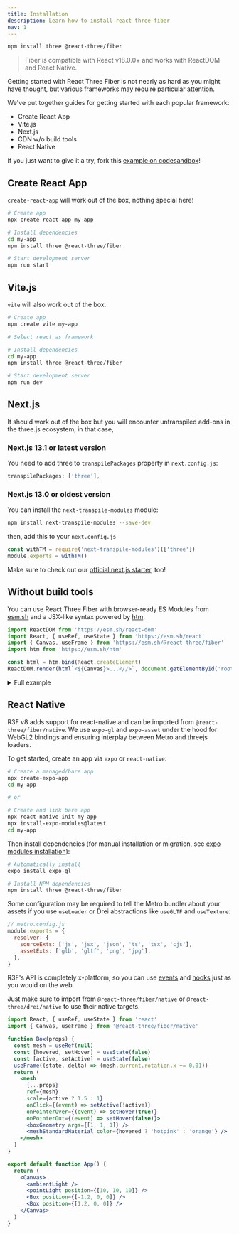```yaml
---
title: Installation
description: Learn how to install react-three-fiber
nav: 1
---
```


```bash
npm install three @react-three/fiber
```

> Fiber is compatible with React v18.0.0+ and works with ReactDOM and React Native.

Getting started with React Three Fiber is not nearly as hard as you might have thought, but various frameworks may require particular attention.

We've put together guides for getting started with each popular framework:

- Create React App
- Vite.js
- Next.js
- CDN w/o build tools
- React Native

If you just want to give it a try, fork this [example on codesandbox](https://codesandbox.io/s/rrppl0y8l4?file=/src/App.js)!

## Create React App

`create-react-app` will work out of the box, nothing special here!

```bash
# Create app
npx create-react-app my-app

# Install dependencies
cd my-app
npm install three @react-three/fiber

# Start development server
npm run start
```

## Vite.js

`vite` will also work out of the box.

```bash
# Create app
npm create vite my-app

# Select react as framework

# Install dependencies
cd my-app
npm install three @react-three/fiber

# Start development server
npm run dev
```


## Next.js

It should work out of the box but you will encounter untranspiled add-ons in the three.js ecosystem, in that case,

### Next.js 13.1 or latest version
You need to add three to `transpilePackages` property in `next.config.js`:

```js
transpilePackages: ['three'],
```

### Next.js 13.0 or oldest version
You can install the `next-transpile-modules` module:

```bash
npm install next-transpile-modules --save-dev
```

then, add this to your `next.config.js`

```js
const withTM = require('next-transpile-modules')(['three'])
module.exports = withTM()
```

Make sure to check out our [official next.js starter](https://github.com/pmndrs/react-three-next), too!

## Without build tools

You can use React Three Fiber with browser-ready ES Modules from [esm.sh](https://esm.sh) and a JSX-like syntax powered by [htm](https://github.com/developit/htm).

```jsx
import ReactDOM from 'https://esm.sh/react-dom'
import React, { useRef, useState } from 'https://esm.sh/react'
import { Canvas, useFrame } from 'https://esm.sh/@react-three/fiber'
import htm from 'https://esm.sh/htm'

const html = htm.bind(React.createElement)
ReactDOM.render(html`<${Canvas}>...<//>`, document.getElementById('root'))
```

<details>
<summary>Full example</summary>

```jsx
import ReactDOM from 'https://esm.sh/react-dom'
import React, { useRef, useState } from 'https://esm.sh/react'
import { Canvas, useFrame } from 'https://esm.sh/@react-three/fiber'
import htm from 'https://esm.sh/htm'

const html = htm.bind(React.createElement)

function Box(props) {
  const mesh = useRef()
  const [hovered, setHover] = useState(false)
  const [active, setActive] = useState(false)
  useFrame(() => (mesh.current.rotation.x = mesh.current.rotation.y += 0.01))
  return html` <mesh
    ...${props}
    ref=${mesh}
    scale=${active ? 1.5 : 1}
    onClick=${() => setActive(!active)}
    onPointerOver=${() => setHover(true)}
    onPointerOut=${() => setHover(false)}
  >
    <boxGeometry args=${[1, 1, 1]} />
    <meshStandardMaterial color=${hovered ? 'hotpink' : 'orange'} />
  </mesh>`
}

ReactDOM.render(
  html` <${Canvas}>
    <ambientLight />
    <pointLight position=${[10, 10, 10]} />
    <${Box} position=${[-1.2, 0, 0]} />
    <${Box} position=${[1.2, 0, 0]} />
  <//>`,
  document.getElementById('root'),
)
```

</details>

## React Native

R3F v8 adds support for react-native and can be imported from `@react-three/fiber/native`. We use `expo-gl` and `expo-asset` under the hood for WebGL2 bindings and ensuring interplay between Metro and threejs loaders.

To get started, create an app via `expo` or `react-native`:

```bash
# Create a managed/bare app
npx create-expo-app
cd my-app

# or

# Create and link bare app
npx react-native init my-app
npx install-expo-modules@latest
cd my-app
```

Then install dependencies (for manual installation or migration, see [expo modules installation](https://docs.expo.dev/bare/installing-expo-modules)):

```bash
# Automatically install
expo install expo-gl

# Install NPM dependencies
npm install three @react-three/fiber
```

Some configuration may be required to tell the Metro bundler about your assets if you use `useLoader` or Drei abstractions like `useGLTF` and `useTexture`:

```js
// metro.config.js
module.exports = {
  resolver: {
    sourceExts: ['js', 'jsx', 'json', 'ts', 'tsx', 'cjs'],
    assetExts: ['glb', 'gltf', 'png', 'jpg'],
  },
}
```

R3F's API is completely x-platform, so you can use [events](https://docs.pmnd.rs/react-three-fiber/api/events) and [hooks](https://docs.pmnd.rs/react-three-fiber/api/hooks) just as you would on the web.

Just make sure to import from `@react-three/fiber/native` or `@react-three/drei/native` to use their native targets.

```jsx
import React, { useRef, useState } from 'react'
import { Canvas, useFrame } from '@react-three/fiber/native'

function Box(props) {
  const mesh = useRef(null)
  const [hovered, setHover] = useState(false)
  const [active, setActive] = useState(false)
  useFrame((state, delta) => (mesh.current.rotation.x += 0.01))
  return (
    <mesh
      {...props}
      ref={mesh}
      scale={active ? 1.5 : 1}
      onClick={(event) => setActive(!active)}
      onPointerOver={(event) => setHover(true)}
      onPointerOut={(event) => setHover(false)}>
      <boxGeometry args={[1, 1, 1]} />
      <meshStandardMaterial color={hovered ? 'hotpink' : 'orange'} />
    </mesh>
  )
}

export default function App() {
  return (
    <Canvas>
      <ambientLight />
      <pointLight position={[10, 10, 10]} />
      <Box position={[-1.2, 0, 0]} />
      <Box position={[1.2, 0, 0]} />
    </Canvas>
  )
}
```
